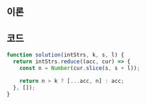 
## 이론

<Reduce />
<Slice />

## 코드

```js
function solution(intStrs, k, s, l) {
  return intStrs.reduce((acc, cur) => {
    const n = Number(cur.slice(s, s + l));

    return n > k ? [...acc, n] : acc;
  }, []);
}
```
